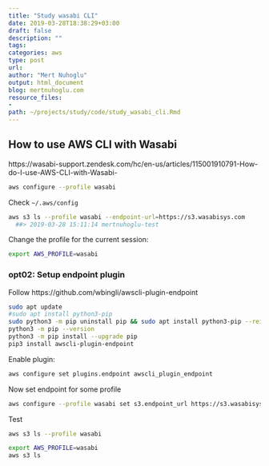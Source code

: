 ```yaml
---
title: "Study wasabi CLI"
date: 2019-03-28T18:38:29+03:00 
draft: false
description: ""
tags:
categories: aws
type: post
url:
author: "Mert Nuhoglu"
output: html_document
blog: mertnuhoglu.com
resource_files:
-
path: ~/projects/study/code/study_wasabi_cli.Rmd
---
```


## How to use AWS CLI with Wasabi

https://wasabi-support.zendesk.com/hc/en-us/articles/115001910791-How-do-I-use-AWS-CLI-with-Wasabi-

``` bash
aws configure --profile wasabi
``` 

Check `~/.aws/config`

``` bash
aws s3 ls --profile wasabi --endpoint-url=https://s3.wasabisys.com
  ##> 2019-03-28 15:11:14 mertnuhoglu-test
``` 

Change the profile for the current session:

``` bash
export AWS_PROFILE=wasabi
``` 

### opt02: Setup endpoint plugin

Follow https://github.com/wbingli/awscli-plugin-endpoint

``` bash
sudo apt update
#sudo apt install python3-pip
sudo python3 -m pip uninstall pip && sudo apt install python3-pip --reinstall
python3 -m pip --version
python3 -m pip install --upgrade pip
pip3 install awscli-plugin-endpoint
``` 

Enable plugin:

``` bash
aws configure set plugins.endpoint awscli_plugin_endpoint
``` 

Now set endpoint for some profile

``` bash
aws configure --profile wasabi set s3.endpoint_url https://s3.wasabisys.com
``` 

Test

``` bash
aws s3 ls --profile wasabi
``` 

``` bash
export AWS_PROFILE=wasabi
aws s3 ls
``` 


